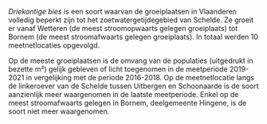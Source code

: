 *Driekantige bies* is een soort waarvan de groeiplaatsen in Vlaanderen volledig beperkt zijn tot het zoetwatergetijdegebied van Schelde.
Ze groeit er vanaf Wetteren (de meest stroomopwaarts gelegen groeiplaats) tot Bornem (de meest stroomafwaarts gelegen groeiplaats).
In totaal werden 10 meetnetlocaties opgevolgd.

Op de meeste groeiplaatsen is de omvang van de populaties (uitgedrukt in bezette m²) gelijk gebleven of licht toegenomen in de meetperiode 2019-2021 in vergelijking met de periode 2016-2018.
Op de meetnetlocatie langs de linkeroever van de Schelde tussen Uitbergen en Schoonaarde is de soort aanzienlijk meer waargenomen in de laatste meetperiode.
Enkel op de meest stroomafwaarts gelegen in Bornem, deelgemeente Hingene, is de soort niet meer waargenomen.
